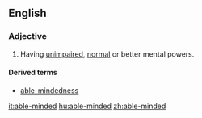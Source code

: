 ==English==

===Adjective===
{{en-adj|pos=[[able]]-[[minded]]}}

# Having [[unimpaired]], [[normal]] or better mental powers.

====Derived terms====
*[[able-mindedness]]

[[it:able-minded]]
[[hu:able-minded]]
[[zh:able-minded]]